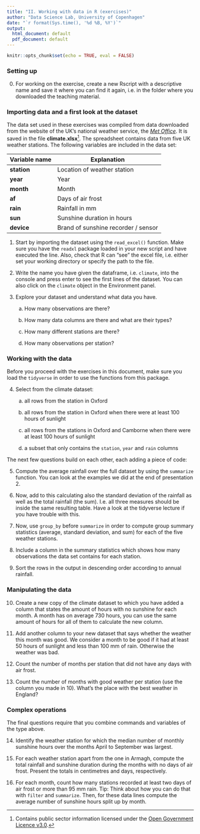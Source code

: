 ```yaml
---
title: "II. Working with data in R (exercises)"
author: "Data Science Lab, University of Copenhagen"
date: "`r format(Sys.time(), '%d %B, %Y')`"
output:
  html_document: default
  pdf_document: default
---
```


```r
knitr::opts_chunk$set(echo = TRUE, eval = FALSE)
```

### Setting up

0. For working on the exercise, create a new Rscript with a descriptive name and save it where you can find it again, i.e. in the folder where you downloaded the teaching material.

### Importing data and a first look at the dataset 


The data set used in these exercises was compiled from data downloaded from the website of the UK's national weather service, the [*Met Office*](http://www.metoffice.gov.uk/public/weather/climate-historic/). It is saved in the file 
**climate.xlsx**^[Contains public sector information licensed under the [Open Government Licence v3.0](http://www.nationalarchives.gov.uk/doc/open-government-licence/version/3/).].
The spreadsheet contains data from five UK weather stations. The following variables are included in the data set:

| Variable name | Explanation |
|-|-|
| **station** | Location of weather station | 
| **year** | Year |
| **month** | Month |
| **af** | Days of air frost |
| **rain** | Rainfall in mm |
| **sun** | Sunshine duration in hours |
| **device** | Brand of sunshine recorder / sensor |


1.  Start by importing the dataset using the `read_excel()` function. Make sure you have the `readxl` package loaded in your new script and have executed the line. Also, check that R can "see" the excel file, i.e. either set your working directory or specify the path to the file. 

2.  Write the name you have given the dataframe, i.e. `climate`, into the console and press enter to see the first lines of the dataset. You can also click on the `climate` object in the Environment panel.

3. Explore your dataset and understand what data you have.

    a. How many observations are there?

    b. How many data columns are there and what are their types?

    c. How many different stations are there?

    d. How many observations per station?


### Working with the data

Before you proceed with the exercises in this document, make sure you load the `tidyverse` in order to use the functions from this package.

4. Select from the climate dataset:

    a. all rows from the station in Oxford

    b. all rows from the station in Oxford when there were at least 100 hours of sunlight

    c. all rows from the stations in Oxford and Camborne when there were at least 100 hours of sunlight 

    d. a subset that only contains the `station`, `year` and `rain` columns

The next few questions build on each other, each adding a piece of code:

5. Compute the average rainfall over the full dataset by using the `summarize` function. You can look at the examples we did at the end of presentation 2.

6. Now, add to this calculating also the standard deviation of the rainfall as well as the total rainfall (the sum). I.e. all three measures should be inside the same resulting table. Have a look at the tidyverse lecture if you have trouble with this.

7. Now, use `group_by` before `summarize` in order to compute group summary statistics (average, standard deviation, and sum) for each of the five weather stations. 

8. Include a column in the summary statistics which shows how many observations the data set contains for each station.
    
9. Sort the rows in the output in descending order according to annual rainfall.

### Manipulating the data

10. Create a new copy of the climate dataset to which you have added a column that states the amount of hours with no sunshine for each month. A month has on average 730 hours, you can use the same amount of hours for all of them to calculate the new column.

11. Add another column to your new dataset that says whether the weather this month was good. We consider a month to be good if it had at least 50 hours of sunlight and less than 100 mm of rain. Otherwise the weather was bad.

12. Count the number of months per station that did not have any days with air frost.

13. Count the number of months with good weather per station (use the column you made in 10). What's the place with the best weather in England? 

### Complex operations

The final questions require that you combine commands and variables of the type above.

14. Identify the weather station for which the median number of monthly sunshine hours over the months April to September was largest.

15. For each weather station apart from the one in Armagh, compute the total rainfall and sunshine duration during the months with no days of air frost. Present the totals in centimetres and days, respectively.

16. For each month, count how many stations recorded at least two days of air frost or more than 95 mm rain. Tip: Think about how you can do that with `filter` and `summarize`. Then, for these data lines compute the average number of sunshine hours split up by month.

